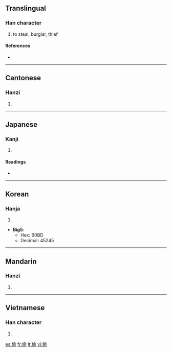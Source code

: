 {{also|偸}}
==Translingual==

===Han character===
{{Han char|rn=9|rad=人|as=09|sn=11|four=2822<sub>1</sub>|canj=人人一弓 (OOMN)}}

# to steal, burglar, thief

====References====
* {{Han ref|kx=0112.030|dj=0239.020|hdz=10193.020|uh=5077|ud=20599}}

----

==Cantonese==

===Hanzi===
{{yue-hanzi|jyut=tau1|y=tau1}}

# {{defn|Cantonese|sort=人09}}

----

==Japanese==

===Kanji===
{{ja-kanji|grade=|rs=人09}}

# {{defn|Japanese}}

====Readings====
* {{ja-readings|on=[[ちゅう]] (chū), [[とう]] (tō)|kun=[[ぬすむ]] (nusumu)}}

----

==Korean==

===Hanja===
{{ko-hanja|hangeul=투|rv=tu|mr=t'u}}

# {{defn|Korean|sort=人09}}

* '''Big5''':
** Hex: B0BD
** Decimal: 45245

----

==Mandarin==

===Hanzi===
{{cmn-hanzi|pin=[[tōu]] ([[tou1]])|wg=t'ou<sup>1</sup>}}

# {{defn|Mandarin|sort=人09}}

----

==Vietnamese==

===Han character===
{{vi-hantu|[[thâu]], [[thầu]], [[du]]|rs=人09}}

# {{defn|Vietnamese|sort=人09}}

[[es:偷]]
[[fr:偷]]
[[lt:偷]]
[[vi:偷]]